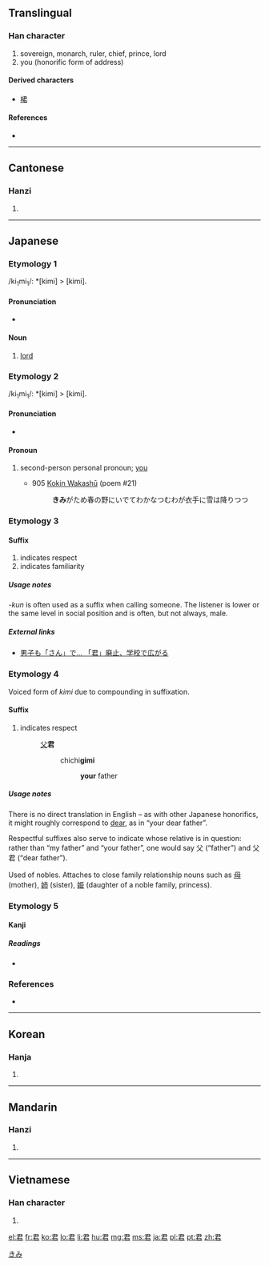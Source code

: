 ==Translingual==

===Han character===
{{Han char|rn=30|rad=口|as=04|sn=7|four=1760<sub>7</sub>|canj=尸大口 (SKR)|ids=⿸[[尹]][[口]]}}

# sovereign, monarch, ruler, chief, prince, lord
# you (honorific form of address)

====Derived characters====
* [[桾]]

====References====
* {{Han ref|kx=0177.070|dkj=03323|dj=0394.150|hdz=10595.060|uh=541B|ud=21531|bh=A767|bd=42855}}

----

==Cantonese==

===Hanzi===
{{yue-hanzi|jyut=|y=gwan1}}

# {{defn|Cantonese|sort=口04}}

----

==Japanese==

===Etymology 1===
/ki<sub>1</sub>mi<sub>1</sub>/: *[kimi] > [kimi].

====Pronunciation====
* {{IPA|[kimi]|lang=ja}}

====Noun====
{{ja-noun|k|hira=きみ|rom=kimi}}

# [[lord]]

===Etymology 2===
/ki<sub>1</sub>mi<sub>1</sub>/: *[kimi] > [kimi].

====Pronunciation====
* {{IPA|[kimi]|lang=ja}}

====Pronoun====
{{ja-pos|k|pronoun|hira=きみ|rom=kimi|hidx=きみ}}

# {{informal|lang=ja}} second-person personal pronoun; [[you]]
#* 905 [[w:Kokin Wakashū|Kokin Wakashū]] (poem #21)
#*: '''きみ'''がため春の野にいでてわかなつむわが衣手に雪は降りつつ

===Etymology 3===

====Suffix====
{{ja-pos|k|suffix|hira=くん|rom=kun}}

# indicates respect
# indicates familiarity

=====Usage notes=====
''-kun'' is often used as a suffix when calling someone. The listener is lower or the same level in social position and is often, but not always, male.

=====External links=====
* [http://www.kobe-np.co.jp/kobenews/sougou/021124ke84630.html 男子も「さん」で... 「君」廃止、学校で広がる]

===Etymology 4===
Voiced form of ''kimi'' due to compounding in suffixation.

====Suffix====
{{ja-pos|k|suffix|hira=ぎみ|rom=gimi}}

# indicates respect
#: [[父]]'''君'''
#:: chichi'''gimi'''
#::: '''your''' father

=====Usage notes=====
There is no direct translation in English – as with other Japanese honorifics, it might roughly correspond to [[dear]], as in “your dear father”.

Respectful suffixes also serve to indicate whose relative is in question: rather than “my father” and “your father”, one would say 父 (“father”) and 父君 (“dear father”).

Used of nobles. Attaches to close family relationship nouns such as [[母]] (mother), [[姉]] (sister), [[姫]] (daughter of a noble family, princess).

===Etymology 5===

====Kanji====
{{ja-kanji|grade=3|rs=口04}}

=====Readings=====
* {{ja-readings|on=[[くん]] (''kun'')|kun=[[きみ]] (''kimi'')}}

===References===
* {{reference-book
  | last = Kojima
  | first = Noriyuki
  | coauthors = Arai Eizō
  | title = Shin Nihon Koten Bungaku Taikei 5: [[w:Kokin Wakashū|Kokin Wakashū]]
  | publisher = [[w:Iwanami Shoten Publishing|Iwanami Shoten]]
  | date = 1989
  | origyear = 905
  | language = Japanese
  | id = ISBN 4-00-240005-0
  }}

[[Category:Japanese pronouns|きみ]]

----

==Korean==

===Hanja===
{{ko-hanja|hangeul=군|eumhun=임금|rv=gun|mr=kun|y=kwun}}

# {{defn|Korean|sort=口04}}

----

==Mandarin==

===Hanzi===
{{cmn-hanzi|pin=[[jūn]] ([[jun1]])|wg=chün<sup>1</sup>}}

# {{defn|Mandarin|sort=口04}}

----

==Vietnamese==

===Han character===
{{vi-hantu|[[quân]], [[vua]]|rs=口04}}

# {{defn|Vietnamese|sort=口04}}

[[el:君]]
[[fr:君]]
[[ko:君]]
[[lo:君]]
[[li:君]]
[[hu:君]]
[[mg:君]]
[[ms:君]]
[[ja:君]]
[[pl:君]]
[[pt:君]]
[[zh:君]]